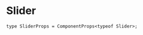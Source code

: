 # Slider


```tsx
type SliderProps = ComponentProps<typeof Slider>;
```

<div className="pb-24">
  <DocsComponentLayout
    propInfo={[
      {
        name: "className",
        type: "string",
        defaultValue: "undefined",
        description: "The CSS class name for styling the button.",
      },
    ]}
  >
    <div className="w-[450px]">
      <Slider
        defaultValue={[50]}
        max={100}
        step={1}
        className="w-[60%] bg-secondary"
      />
    </div>
  </DocsComponentLayout>
</div>
